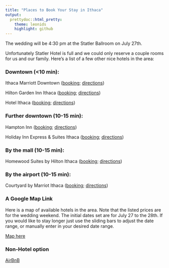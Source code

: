 ```yaml
---
title: "Places to Book Your Stay in Ithaca"
output:
  prettydoc::html_pretty:
    theme: leonids
    highlight: github
---
```

The wedding will be 4:30 pm at the Statler Ballroom on July 27th.

Unfortunately Statler Hotel is full and we could only reserve a couple rooms for us and our family. Here's a list of a few other nice hotels in the area:  

### Downtown (<10 min):  
Ithaca Marriott Downtown ([booking](https://www.reservations.com/hotel/ithaca-marriott-downtown-on-the-commons-ithaca-ny?rmcid=dsa&gclid=EAIaIQobChMIjKL_h9fX3wIVhB-GCh0SDwdyEAAYAiAAEgLW__D_BwE); [directions](https://www.google.com/maps/dir/Ithaca+Marriott+Downtown+on+the+Commons,+120+S+Aurora+St,+Ithaca,+NY+14850/Statler+Dr,+Ithaca,+NY+14853/@42.4418673,-76.4903548,16z/data=!3m1!4b1!4m14!4m13!1m5!1m1!1s0x89d0819b9e61d8c5:0x491c811d04871d56!2m2!1d-76.495525!2d42.438972!1m5!1m1!1s0x89d0818b734b4fbf:0x19e517804b10dd40!2m2!1d-76.4815864!2d42.4458011!3e0))

Hilton Garden Inn Ithaca ([booking](http://www.guestreservations.com/hilton-garden-inn-ithaca/booking?gclid=EAIaIQobChMI6fTd49bX3wIVjbbICh25pQlJEAAYAiAAEgJvRPD_BwE); [directions](https://www.google.com/maps/dir/Hilton+Garden+Inn+Ithaca,+East+Seneca+Street,+Ithaca,+NY/Statler+Dr,+Ithaca,+NY+14853/@42.4438289,-76.4991278,15z/data=!3m1!4b1!4m14!4m13!1m5!1m1!1s0x89d0819c97f6b33f:0x698a65e058656089!2m2!1d-76.4973132!2d42.4407115!1m5!1m1!1s0x89d0818b734b4fbf:0x19e517804b10dd40!2m2!1d-76.4815864!2d42.4458011!3e0))

Hotel Ithaca ([booking](http://www.guestreservations.com/hotel-ithaca/booking?gclid=EAIaIQobChMIpOz-0tfX3wIVRksNCh24rAlfEAAYASAAEgKT7vD_BwE); [directions](https://www.google.com/maps/dir/The+Hotel+Ithaca,+222+S+Cayuga+St,+Ithaca,+NY+14850/Statler+Dr,+Ithaca,+NY+14853/@42.4416546,-76.5051786,14z/data=!3m1!4b1!4m14!4m13!1m5!1m1!1s0x89d0819c3470b25f:0x19658260249e7c93!2m2!1d-76.4991141!2d42.4375998!1m5!1m1!1s0x89d0818b734b4fbf:0x19e517804b10dd40!2m2!1d-76.4815864!2d42.4458011!3e0))

### Further downtown (10-15 min):  
Hampton Inn ([booking](http://www.guestreservations.com/hampton-inn-ithaca/booking?gclid=EAIaIQobChMI4rrZjNjX3wIVw2SGCh0SEwhAEAAYAiAAEgIonfD_BwE); [directions](https://www.google.com/maps/dir/Hampton+Inn+Ithaca,+Elmira+Road,+Ithaca,+NY/Statler+Dr,+Ithaca,+NY+14853/@42.4356499,-76.5123588,14z/data=!3m1!4b1!4m14!4m13!1m5!1m1!1s0x89d0810fefda4879:0x78ba86e30740a0c5!2m2!1d-76.5132424!2d42.4248629!1m5!1m1!1s0x89d0818b734b4fbf:0x19e517804b10dd40!2m2!1d-76.4815864!2d42.4458011!3e0))  

Holiday Inn Express & Suites Ithaca ([booking](https://www.ihg.com/holidayinnexpress/hotels/us/en/ithaca/ithex/hoteldetail?qDest=Ithaca,%19NY,%20United%20States&qCiD=5&qCoD=6&qCiMy=02019&qCoMy=02019&qAdlt=1&qChld=0&qRms=1&qWch=0&qSmP=1&qIta=99504425&glat=SEAR&setPMCookies=true&qRtP=6CBARC&qAkamaiCC=US&srb_u=1&qRad=30&qRdU=mi&presentationViewType=null&qBrs=re.ic.in.vn.cp.vx.hi.ex.rs.cv.sb.cw.ma.ul.ki.va); [directions](https://www.google.com/maps/dir/Holiday+Inn+Express+%26+Suites+Ithaca,+371+Elmira+Rd,+Ithaca,+NY+14850/The+Statler+Hotel,+Statler+Drive,+Ithaca,+NY/@42.4366849,-76.5176133,14z/data=!3m1!4b1!4m14!4m13!1m5!1m1!1s0x89d0811b9885e527:0x25065a416a320391!2m2!1d-76.5176399!2d42.4212134!1m5!1m1!1s0x89d0818b0848a40f:0x14dd1f9150f89ebd!2m2!1d-76.48231!2d42.446388!3e0))  

### By the mall (10-15 min):  
Homewood Suites by Hilton Ithaca ([booking](http://www.guestreservations.com/homewood-suites-by-hilton-ithaca/booking?gclid=EAIaIQobChMI3Kj_p9jX3wIVyh6GCh0hnw3MEAAYAiAAEgK79vD_BwE); [directions](https://www.google.com/maps/dir/Homewood+Suites+by+Hilton+Ithaca,+Cinema+Drive,+Ithaca,+NY/Statler+Dr,+Ithaca,+NY+14853/@42.4621902,-76.4900091,14z/data=!3m1!4b1!4m14!4m13!1m5!1m1!1s0x89d082677b8b620b:0x382984b24cb776d2!2m2!1d-76.4792714!2d42.4804354!1m5!1m1!1s0x89d0818b734b4fbf:0x19e517804b10dd40!2m2!1d-76.4815864!2d42.4458011!3e0))  

### By the airport (10-15 min):  
Courtyard by Marriot Ithaca ([booking](https://www.reservations.com/hotel/courtyard-by-marriott-ithaca-lansing?rmcid=dsa&gclid=EAIaIQobChMI6fby3djX3wIVAVuGCh3hhQRAEAAYAiAAEgJw5_D_BwE); [directions](https://www.google.com/maps/dir/Courtyard+by+Marriott+Ithaca+Airport%2FUniversity,+29+Thornwood+Dr,+Ithaca,+NY+14850/Statler+Dr,+Ithaca,+NY+14853/@42.4651982,-76.4803918,13z/data=!3m1!4b1!4m14!4m13!1m5!1m1!1s0x89d0827e6a873b99:0x89578d38567d9039!2m2!1d-76.4652659!2d42.4833222!1m5!1m1!1s0x89d0818b734b4fbf:0x19e517804b10dd40!2m2!1d-76.4815864!2d42.4458011!3e0))


### A Google Map Link
Here is a map of available hotels in the area. Note that the listed prices are for the wedding weekend. The initial dates set are for July 27 to the 28th. If you would like to stay longer just use the sliding bars to adjust the date range, or manually enter in your desired date range.  


[Map here](https://www.google.com/travel/hotels/Ithaca?ap=SAEqVAoSCaK2UG9fMkVAETillNfxJFPAEhIJGiTo4EhARUAR4Ka5s-waU8AaKgobEQwmp0XvH1PAGV5tHChUOUVACYlum4UesulAGgYIkAcQ2gYlmplRQTABWqABCgUIrAIQACIDVVNEKhYKBwjjDxAHGBkSBwjjDxAHGBwYAyABigFUChIJorZQb18yRUAROKWU1_EkU8ASEgkaJOjgSEBFQBHgprmz7BpTwBoqChsRDCanRe8fU8AZXm0cKFQ5RUAJiW6bhR6y6UAaBgiQBxDaBiWamVFBmgEIEgZJdGhhY2GiARIKCC9tLzAzdl81EgZJdGhhY2GSAQIgAQ&g2lb=4181926%2C4208993%2C4209588%2C4223281%2C4225904%2C4207631%2C4220469%2C4226108%2C4226112&hl=en&gl=us&un=0&q=hotel%20ithaca&rp=OAFAAA&ictx=1&sa=X&ved=0ahUKEwi1x_OomOLfAhXiSt8KHUpuC0IQtgMIfA&hrf=CgUIrAIQACIDVVNEKhYKBwjjDxAHGBsSBwjjDxAHGBwYASABigFUChIJorZQb18yRUAROKWU1_EkU8ASEgkaJOjgSEBFQBHgprmz7BpTwBoqChsRDCanRe8fU8AZXm0cKFQ5RUAJiW6bhR6y6UAaBgiQBxDaBiWamVFBmgEIEgZJdGhhY2GiARIKCC9tLzAzdl81EgZJdGhhY2GSAQIgAQ&tcfs=EiwKCC9tLzAzdl81EgZJdGhhY2EaGAoKMjAxOS0wNy0yNxIKMjAxOS0wNy0yOCIYCgoyMDE5LTA3LTI3EgoyMDE5LTA3LTI4UgA)

### Non-Hotel option
[AirBnB](https://www.airbnb.com/a/?af=43720035&c=.pi0.pk25650614176_233093750306_c_12026460346&sem_position=1t1&sem_target=aud-428713872427:kwd-12026460346&location_of_interest=&location_physical=9008356&ghost=true&gclid=Cj0KCQiA68bhBRCKARIsABYUGifdcqVpnq1x6DxQWtenkC2irWNERLy18-LV9wllyRkMss5pJkyUVX4aAg16EALw_wcB)


